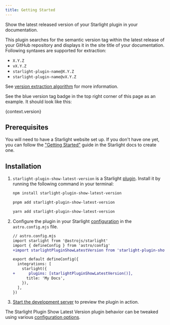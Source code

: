 ```yaml
---
title: Getting Started
---
```



Show the latest released version of your Starlight plugin in your documentation.

This plugin searches for the semantic version tag within the latest release of your GitHub repository and displays it in the site title of your documentation. Following syntaxes are supported for extraction:

- `X.Y.Z`
- `vX.Y.Z`
- `starlight-plugin-name@X.Y.Z`
- `starlight-plugin-name@vX.Y.Z`

See [version extraction algorithm](/version-extraction-algorithm/) for more information.

See the blue version tag badge in the top right corner of this page as an example. It should look like this:

<Badge>{context.version}</Badge>

## Prerequisites

You will need to have a Starlight website set up.
If you don't have one yet, you can follow the ["Getting Started"](https://starlight.astro.build/getting-started) guide in the Starlight docs to create one.

## Installation


<Steps>

1. `starlight-plugin-show-latest-version` is a Starlight [plugin](https://starlight.astro.build/reference/plugins/). Install it by running the following command in your terminal:

   <Tabs syncKey="pkg">

   <TabItem label="npm">

   ```sh
   npm install starlight-plugin-show-latest-version
   ```

   </TabItem>

   <TabItem label="pnpm">

   ```sh
   pnpm add starlight-plugin-show-latest-version
   ```

   </TabItem>

   <TabItem label="Yarn">

   ```sh
   yarn add starlight-plugin-show-latest-version
   ```

   </TabItem>

   </Tabs>

2. Configure the plugin in your Starlight [configuration](https://starlight.astro.build/reference/configuration/#plugins) in the `astro.config.mjs` file.

   ```diff lang="js"
   // astro.config.mjs
   import starlight from '@astrojs/starlight'
   import { defineConfig } from 'astro/config'
   +import starlightPluginShowLatestVersion from 'starlight-plugin-show-latest-version'

   export default defineConfig({
     integrations: [
       starlight({
   +      plugins: [starlightPluginShowLatestVersion()],
         title: 'My Docs',
       }),
     ],
   })
   ```

3. [Start the development server](https://starlight.astro.build/getting-started/#start-the-development-server) to preview the plugin in action.

</Steps>

The Starlight Plugin Show Latest Version plugin behavior can be tweaked using various [configuration options](/configuration).
